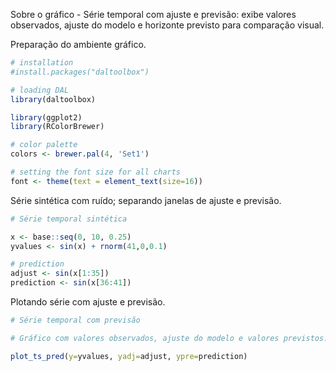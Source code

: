 Sobre o gráfico
- Série temporal com ajuste e previsão: exibe valores observados, ajuste do modelo e horizonte previsto para comparação visual.

Preparação do ambiente gráfico.
```r
# installation 
#install.packages("daltoolbox")

# loading DAL
library(daltoolbox) 
```

```r
library(ggplot2)
library(RColorBrewer)

# color palette
colors <- brewer.pal(4, 'Set1')

# setting the font size for all charts
font <- theme(text = element_text(size=16))
```

Série sintética com ruído; separando janelas de ajuste e previsão.
```r
# Série temporal sintética

x <- base::seq(0, 10, 0.25)
yvalues <- sin(x) + rnorm(41,0,0.1)
```

```r

# prediction
adjust <- sin(x[1:35])
prediction <- sin(x[36:41])
```

Plotando série com ajuste e previsão.
```r
# Série temporal com previsão

# Gráfico com valores observados, ajuste do modelo e valores previstos. 

plot_ts_pred(y=yvalues, yadj=adjust, ypre=prediction)
```
